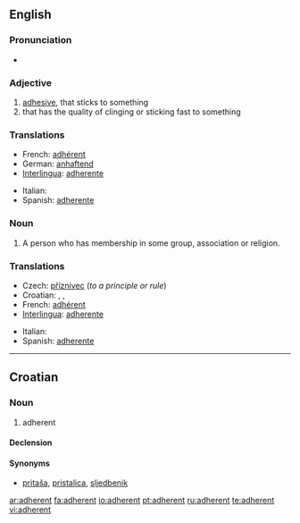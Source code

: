 ==English==

===Pronunciation===
*{{audio|en-us-adherent.ogg|Audio (US)}}

===Adjective===
{{en-adj}}

# [[adhesive]], that sticks to something
# that has the quality of clinging or sticking fast to something

===Translations===
{{rfc-level|Translations at L3+ (AutoFormat would have corrected level of Translations)}}
{{top}}
* French: [[adhérent]]
* German: [[anhaftend]]
* [[Interlingua]]: [[adherente]]
{{mid}}
* Italian: {{t+|it|aderente}}
* Spanish: [[adherente]]
{{bottom}}

===Noun===
{{en-noun}}

# A person who has membership in some group, association or religion.

===Translations===
{{top}}
* Czech: [[příznivec]] {{m}} (''to a principle or rule'')
* Croatian: {{t-|hr|adherent|m}}, {{t|hr|sljedbenik|m}}, {{t|hr|pristaša|m}}
* French: [[adhérent]]
* [[Interlingua]]: [[adherente]]
{{mid}}
* Italian: {{t+|it|aderente}}
* Spanish: [[adherente]]
{{bottom}}

----

==Croatian==

===Noun===
{{hr-noun|g=m|adherenti}}

# adherent

====Declension====
{{hr-decl-noun
|adherent|adherenti
|adherenta|adherenata / adherenta
|adherentu|adherentima
|adherent|adherente
|adherente|adherenti
|adherentu|adherentima
|adherentom|adherentima
}}

====Synonyms====
* [[pritaša]], [[pristalica]], [[sljedbenik]]

[[ar:adherent]]
[[fa:adherent]]
[[io:adherent]]
[[pt:adherent]]
[[ru:adherent]]
[[te:adherent]]
[[vi:adherent]]